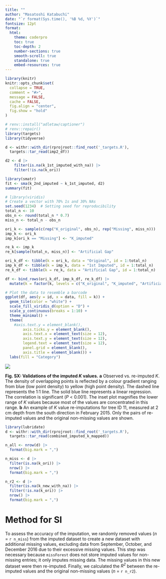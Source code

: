 ```yaml
---
title: ""
author: "Masatoshi Katabuchi"
date: "`r format(Sys.time(), '%B %d, %Y')`"
fontsize: 12pt
format:
  html:
    theme: coderpro
    toc: true
    toc-depth: 2
    number-sections: true
    smooth-scroll: true
    standalone: true
    embed-resources: true
---
```


```r
library(knitr)
knitr::opts_chunk$set(
  collapse = TRUE,
  comment = "#>",
  message = FALSE,
  cache = FALSE,
  fig.align = "center",
  fig.show = "hold"
)
```

```r
# renv::install("adletaw/captioner")
# renv::repair()
library(targets)
library(tidyverse)
```

```r
d <- withr::with_dir(rprojroot::find_root('_targets.R'),
  targets::tar_read(imp2_df))

d2 <- d |>
    filter(is.na(k_1st_imputed_with_na)) |>
    filter(!is.na(k_ori))

library(smatr)
fit <- sma(k_2nd_imputed ~ k_1st_imputed, d2)
summary(fit)
```


```r
# library(viridis)
# Create a vector with 70% 1s and 30% NAs
set.seed(1234)  # Setting seed for reproducibility
total_n <- 10
obs_n <- round(total_n * 0.7)
miss_n <- total_n - obs_n

ori_k <- sample(c(rep("K_original", obs_n), rep("Missing", miss_n)))
imp_k <- ori_k
imp_k[ori_k == "Missing"] <- "K_imputed"

re_k <- imp_k
re_k[sample(total_n, miss_n)] <- "Artificial Gap"

ori_k_df <- tibble(k = ori_k, data = "Original", id = 1:total_n)
imp_k_df <- tibble(k = imp_k, data = "1st Imputed", id = 1:total_n)
re_k_df <- tibble(k = re_k, data = "Artificial Gap", id = 1:total_n)

df <- bind_rows(ori_k_df, imp_k_df, re_k_df) |>
  mutate(k = factor(k, levels = c("K_original", "K_imputed", "Artificial Gap", "Missing")))

# Plot the data to resemble a barcode
ggplot(df, aes(y = id, x = data, fill = k)) +
  geom_tile(color = "white") +
  scale_fill_viridis_d(option = "D") +
  scale_y_continuous(breaks = 1:10) +
  theme_minimal() +
  theme(
    #axis.text.y = element_blank(),
        axis.ticks.y = element_blank(),
        axis.text.x = element_text(size = 12),
        axis.text.y = element_text(size = 12),
        legend.text = element_text(size = 12),
        panel.grid = element_blank(),
        axis.title = element_blank()) +
  labs(fill = "Category")
```


![](`r paste0("file://", here::here("figs/imp_r2_comb.png"))`)

**Fig. SX: Validations of the imputed *K* values.**
**a** Observed vs. re-imputed *K*.
The density of overlapping points is reflected by a colour gradient ranging from blue (low point density) to yellow (high point density).
The dashed line represents the 1:1 line.
The solid blue line represents a linear regression.
The correlation is significant (*P* < 0.001).
The inset plot magnifies the lower range of *K* values because most of the values are concentrated in this range.
**b** An example of *K* value re-imputations for tree ID 11, measured at 2 cm depth from the south direction in February 2015.
Only the pairs of re-imputed values and the original non-missing values are shown.

```r
library(lubridate)
d <- withr::with_dir(rprojroot::find_root('_targets.R'),
  targets::tar_read(combined_imputed_k_mapped))

n_all <- nrow(d) |>
  format(big.mark = ",")

n_miss <- d |>
  filter(is.na(k_ori)) |>
  nrow() |>
  format(big.mark = ",")

n_r2 <- d |>
  filter(is.na(k_new_with_na)) |>
  filter(!is.na(k_ori)) |>
  nrow() |>
  format(big.mark = ",")
```


# Method for SI

To assess the accuracy of the imputation, we randomly removed values (*n* = `r n_miss`) from the imputed dataset to create a new dataset with additional missing values, excluding data from September, October, and December 2016 due to their excessive missing values.
This step was necessary because `missForest` does not store imputed values for non-missing entries; it only imputes missing data.
The missing values in this new dataset were then re-imputed.
Finally, we calculated the *R^2^* between the re-imputed values and the original non-missing values (*n* = `r n_r2`).

